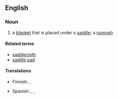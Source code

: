 ==English==

===Noun===
{{en-noun}}
{{wikipedia}}

# a [[blanket]] that is placed under a [[saddle]]; a [[numnah]]

====Related terms====
* [[saddlecloth]]
* [[saddle pad]]

====Translations====
{{trans-top|blanket under saddle}}
* Finnish: {{t|fi|satulaloimi}}, {{t|fi|satulahuopa}}
{{trans-mid}}
* Spanish: {{t|es|sudadero|m}}, {{t+|es|faldón|m}}, {{t+|es|acolchado|m}}
{{trans-bottom}}